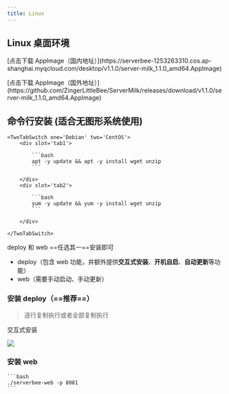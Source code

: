 ```yaml
---
title: Linux
---
```



## Linux 桌面环境

<ServerMilkLogo />
<TwoTabSwitch one='国内下载' two='国外下载'>
	<p slot='tab1' class='p-2'>
        [点击下载 AppImage（国内地址）](https://serverbee-1253263310.cos.ap-shanghai.myqcloud.com/desktop/v1.1.0/server-milk_1.1.0_amd64.AppImage)
    </p>
    <p slot='tab2' class='p-2'>
        [点击下载 AppImage（国外地址）](https://github.com/ZingerLittleBee/ServerMilk/releases/download/v1.1.0/server-milk_1.1.0_amd64.AppImage)
    </p>

</TwoTabSwitch>

## 命令行安装 (适合无图形系统使用)

<Collapse title='需要安装 wget、unzip'>

    <TwoTabSwitch one='Debian' two='CentOS'>
        <div slot='tab1'>

            ```bash
            apt -y update && apt -y install wget unzip
            ```

        </div>
        <div slot='tab2'>

            ```bash
            yum -y update && yum -y install wget unzip
            ```

        </div>

    </TwoTabSwitch>

</Collapse>

deploy 和 web ==任选其一==安装即可

-   deploy（包含 web 功能，并额外提供**交互式安装**、**开机自启**、**自动更新**等功能）
-   web（需要手动启动、手动更新）

### 安装 deploy（==推荐==）

> 逐行复制执行或者全部复制执行

<TwoTabSwitch one='x86_64' two='aarch64'>
	<div slot='tab1'>
		<Download os='linux' module='deploy' arch='x86_64' />
	</div>
	<div slot='tab2'>
		<Download os='linux' module='deploy' arch='arrch64' />
	</div>
</TwoTabSwitch>

交互式安装

![](/images/interactive.gif)

### 安装 web

<TwoTabSwitch one='x86_64' two='aarch64'>
	<div slot='tab1'>
		<Download os='linux' module='web' arch='x86_64' />
	</div>
	<div slot='tab2'>
		<Download os='linux' module='web' arch='arrch64' />
	</div>
</TwoTabSwitch>

<InfoMessage title='自定义端口号'>

    ```bash
    ./serverbee-web -p 8081
    ```

</InfoMessage>
